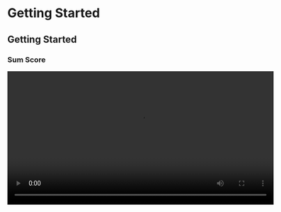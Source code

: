 # Getting Started

## Getting Started

### Sum Score

<video width="600" controls><source src="/assets/videos/0_Getting_Started/Getting_Started_10_Sum-Score.mp4" type="video/mp4">Your browser does not support the video tag.</video>

### Mean Score

<video width="600" controls><source src="/assets/videos/0_Getting_Started/Getting_Started_11_Mean-Score.mp4" type="video/mp4">Your browser does not support the video tag.</video>

### Loading Data

<video width="600" controls><source src="/assets/videos/0_Getting_Started/Getting_Started_1_Loading-Data.mp4" type="video/mp4">Your browser does not support the video tag.</video>

### Renaming Categories

<video width="600" controls><source src="/assets/videos/0_Getting_Started/Getting_Started_2_Renaming-Categories.mp4" type="video/mp4">Your browser does not support the video tag.</video>

### Reordering Categories

<video width="600" controls><source src="/assets/videos/0_Getting_Started/Getting_Started_3_Reordering-Categories.mp4" type="video/mp4">Your browser does not support the video tag.</video>

### Center Variable

<video width="600" controls><source src="/assets/videos/0_Getting_Started/Getting_Started_4_Center-Variable.mp4" type="video/mp4">Your browser does not support the video tag.</video>

### Compute New Column

<video width="600" controls><source src="/assets/videos/0_Getting_Started/Getting_Started_5_Compute-New-Column.mp4" type="video/mp4">Your browser does not support the video tag.</video>

### Filter by Group

<video width="600" controls><source src="/assets/videos/0_Getting_Started/Getting_Started_6_Filter-by-Group.mp4" type="video/mp4">Your browser does not support the video tag.</video>

### Filter Drag and Drop

<video width="600" controls><source src="/assets/videos/0_Getting_Started/Getting_Started_7_Filter-Drag-and-Drop.mp4" type="video/mp4">Your browser does not support the video tag.</video>

### Convert to Ranks

<video width="600" controls><source src="/assets/videos/0_Getting_Started/Getting_Started_8_Convert-to-Ranks.mp4" type="video/mp4">Your browser does not support the video tag.</video>

### R How To

<video width="600" controls><source src="/assets/videos/0_Getting_Started/Getting_Started_9_R-How-To.mp4" type="video/mp4">Your browser does not support the video tag.</video>

